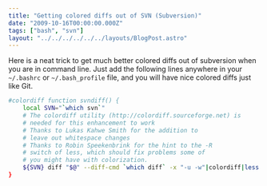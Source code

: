```yaml
---
title: "Getting colored diffs out of SVN (Subversion)"
date: "2009-10-16T00:00:00.000Z"
tags: ["bash", "svn"]
layout: "../../../../../../layouts/BlogPost.astro"
---
```



Here is a neat trick to get much better colored diffs out of subversion when you are in command line. Just add the following lines anywhere in your `~/.bashrc` or `~/.bash_profile` file, and you will have nice colored diffs just like Git.

```bash
#colordiff function svndiff() {
    local SVN="`which svn`"
    # The colordiff utility (http://colordiff.sourceforge.net) is
    # needed for this enhancement to work
    # Thanks to Lukas Kahwe Smith for the addition to
    # leave out whitespace changes
    # Thanks to Robin Speekenbrink for the hint to the -R
    # switch of less, which should fix problems some of
    # you might have with colorization.
    ${SVN} diff "$@" --diff-cmd `which diff` -x "-u -w"|colordiff|less -R
}
```
